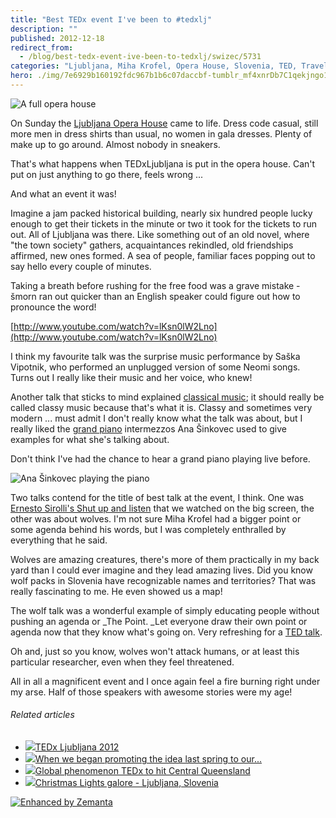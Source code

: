 ```yaml
---
title: "Best TEDx event I've been to #tedxlj"
description: ""
published: 2012-12-18
redirect_from:
  - /blog/best-tedx-event-ive-been-to-tedxlj/swizec/5731
categories: "Ljubljana, Miha Krofel, Opera House, Slovenia, TED, Travel + Events"
hero: ./img/7e6929b160192fdc967b1b6c07daccbf-tumblr_mf4xnrDb7C1qekjngo1_500.jpg
---
```


![A full opera house](./img/7e6929b160192fdc967b1b6c07daccbf-tumblr_mf4xnrDb7C1qekjngo1_500.jpg "A full opera house")

On Sunday the [Ljubljana Opera House](<http://maps.google.com/maps?ll=46.0526333333,14.5008361111&spn=0.01,0.01&q=46.0526333333,14.5008361111 (Slovene%20National%20Opera%20and%20Ballet%20Theatre)&t=h> "Slovene National Opera and Ballet Theatre") came to life. Dress code casual, still more men in dress shirts than usual, no women in gala dresses. Plenty of make up to go around. Almost nobody in sneakers.

That's what happens when TEDxLjubljana is put in the opera house. Can't put on just anything to go there, feels wrong ...

And what an event it was!

Imagine a jam packed historical building, nearly six hundred people lucky enough to get their tickets in the minute or two it took for the tickets to run out. All of Ljubljana was there. Like something out of an old novel, where "the town society" gathers, acquaintances rekindled, old friendships affirmed, new ones formed. A sea of people, familiar faces popping out to say hello every couple of minutes.

Taking a breath before rushing for the free food was a grave mistake - šmorn ran out quicker than an English speaker could figure out how to pronounce the word!

[http://www.youtube.com/watch?v=lKsn0lW2Lno](http://www.youtube.com/watch?v=lKsn0lW2Lno)

I think my favourite talk was the surprise music performance by Saška Vipotnik, who performed an unplugged version of some Neomi songs. Turns out I really like their music and her voice, who knew!

Another talk that sticks to mind explained [classical music](http://en.wikipedia.org/wiki/Classical_music "Classical music"); it should really be called classy music because that's what it is. Classy and sometimes very modern ... must admit I don't really know what the talk was about, but I really liked the [grand piano](http://en.wikipedia.org/wiki/Piano "Piano") intermezzos Ana Šinkovec used to give examples for what she's talking about.

Don't think I've had the chance to hear a grand piano playing live before.

![Ana Šinkovec playing the piano](./img/7e34774c87c76e7c57f91d229c17901a-tumblr_mf4z54tL8q1qekjngo1_500.jpg "Ana Šinkovec playing the piano")

Two talks contend for the title of best talk at the event, I think. One was [Ernesto Sirolli's Shut up and listen](http://www.ted.com/talks/ernesto_sirolli_want_to_help_someone_shut_up_and_listen.html) that we watched on the big screen, the other was about wolves. I'm not sure Miha Krofel had a bigger point or some agenda behind his words, but I was completely enthralled by everything that he said.

Wolves are amazing creatures, there's more of them practically in my back yard than I could ever imagine and they lead amazing lives. Did you know wolf packs in Slovenia have recognizable names and territories? That was really fascinating to me. He even showed us a map!

The wolf talk was a wonderful example of simply educating people without pushing an agenda or \_The Point. \_Let everyone draw their own point or agenda now that they know what's going on. Very refreshing for a [TED talk](http://www.ted.com "TED (conference)").

Oh and, just so you know, wolves won't attack humans, or at least this particular researcher, even when they feel threatened.

All in all a magnificent event and I once again feel a fire burning right under my arse. Half of those speakers with awesome stories were my age!

###### Related articles

- [![](https://i.zemanta.com/132820958_80_80.jpg)](http://www.tablix.org/~avian/blog/archives/2012/12/tedx_ljubljana_2012/)[TEDx Ljubljana 2012](http://www.tablix.org/~avian/blog/archives/2012/12/tedx_ljubljana_2012/)
- [![](https://i.zemanta.com/131918832_80_80.jpg)](http://blog.tedx.com/post/37794863200/when-we-began-promoting-the-idea-last-spring-to)[When we began promoting the idea last spring to our...](http://blog.tedx.com/post/37794863200/when-we-began-promoting-the-idea-last-spring-to)
- [![](https://i.zemanta.com/noimg_91_80_80.jpg)](http://blogs.abc.net.au/queensland/2012/11/global-phenomenon-tedx-to-hit-central-queensland.html)[Global phenomenon TEDx to hit Central Queensland](http://blogs.abc.net.au/queensland/2012/11/global-phenomenon-tedx-to-hit-central-queensland.html)
- [![](https://i.zemanta.com/132437993_80_80.jpg)](http://blog.travelpod.com/travel-blog-entries/gemsandmalc/1/1355516529/tpod.html)[Christmas Lights galore - Ljubljana, Slovenia](http://blog.travelpod.com/travel-blog-entries/gemsandmalc/1/1355516529/tpod.html)

[![Enhanced by Zemanta](https://img.zemanta.com/zemified_e.png?x-id=15222100-772a-4b79-b370-ffd802d85feb)](http://www.zemanta.com/?px "Enhanced by Zemanta")
